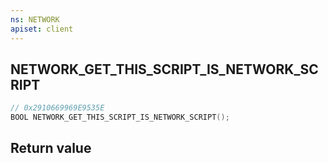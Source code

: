 ```yaml
---
ns: NETWORK
apiset: client
---
```

## NETWORK_GET_THIS_SCRIPT_IS_NETWORK_SCRIPT

```c
// 0x2910669969E9535E
BOOL NETWORK_GET_THIS_SCRIPT_IS_NETWORK_SCRIPT();
```



## Return value